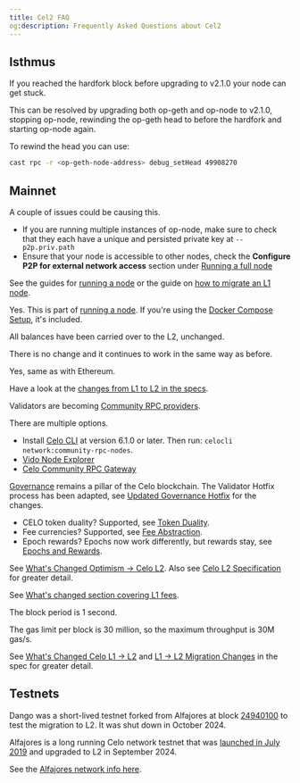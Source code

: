 ```yaml
---
title: Cel2 FAQ
og:description: Frequently Asked Questions about Cel2
---
```


## Isthmus

<Accordion title="My Alfajores node stalled at the Isthmus hardfork block (49908280)">

If you reached the hardfork block before upgrading to v2.1.0 your node can get stuck.

This can be resolved by upgrading both op-geth and op-node to v2.1.0, stopping
op-node, rewinding the op-geth head to before the hardfork and starting
op-node again.

To rewind the head you can use:

```bash
cast rpc -r <op-geth-node-address> debug_setHead 49908270
```
</Accordion>

## Mainnet

<AccordionGroup>
<Accordion title="My node is having trouble keeping up to date with the chain head / having trouble connecting to and finding peers">

A couple of issues could be causing this.

* If you are running multiple instances of op-node, make sure to check that they each have a unique and persisted private key at `--p2p.priv.path`
* Ensure that your node is accessible to other nodes, check the __Configure P2P for external network access__ section under [Running a full node](/infra-partners/operators/run-node#running-a-full-node)
</Accordion>

<Accordion title="How do I run a node or upgrade an existing node?">

See the guides for [running a node](/infra-partners/operators/run-node) or the guide on [how to migrate an L1 node](/infra-partners/operators/migrate-node).
</Accordion>

<Accordion title="Do I need to run my own EigenDA proxy?">

Yes. This is part of [running a node](/infra-partners/operators/run-node).
If you're using the [Docker Compose Setup](https://github.com/celo-org/celo-l2-node-docker-compose), it's included.
</Accordion>

<Accordion title="What happened to funds on Celo L1 after the migration to L2?">

All balances have been carried over to the L2, unchanged.
</Accordion>

<Accordion title="How do ERC-20 tokens and the native CELO token work after the migration to L2?">

There is no change and it continues to work in the same way as before.
</Accordion>

<Accordion title="Is Celo able to support Solidity versions above 0.8.19?">

Yes, same as with Ethereum.
</Accordion>

<Accordion title="What data model changes happened in the RPC specs (esp. which gas tokens) between Celo L1 and L2?">

Have a look at the [changes from L1 to L2 in the specs](https://specs.celo.org/l2_migration.html#changes-for-json-rpc-users).
</Accordion>

<Accordion title="What happens to Validators?">

Validators are becoming [Community RPC providers](/contribute-to-celo/community-rpc-nodes/community-rpc-node).
</Accordion>

<Accordion title="Where can I see those [Community RPC providers](/contribute-to-celo/community-rpc-nodes/community-rpc-node)?">

There are multiple options.

* Install [Celo CLI](/cli/index) at version 6.1.0 or later. Then run: `celocli network:community-rpc-nodes`.
* [Vido Node Explorer](https://dev.vido.atalma.io/celo/rpc)
* [Celo Community RPC Gateway](https://celo-community.org/)
</Accordion>

<Accordion title="What happened to governance, since the migration from Celo L1 to L2?">

[Governance](/home/protocol/governance/overview) remains a pillar of the Celo blockchain. The Validator Hotfix process has been adapted, see [Updated Governance Hotfix](https://specs.celo.org/l2_migration.html#updated-governance-hotfix) for the changes.
</Accordion>

<Accordion title="What happened to these features?">

* CELO token duality? Supported, see [Token Duality](https://specs.celo.org/token_duality.html).
* Fee currencies? Supported, see [Fee Abstraction](https://specs.celo.org/fee_abstraction.html).
* Epoch rewards? Epochs now work differently, but rewards stay, see [Epochs and Rewards](https://specs.celo.org/smart_contract_updates_from_l1.html#epochs-and-rewards).
</Accordion>

<Accordion title="How is the Celo L2 different to Optimism?">

See [What's Changed Optimism -> Celo L2](/legacy/transition/optimism/op-l2).
Also see [Celo L2 Specification](https://specs.celo.org/root.html) for greater detail.
</Accordion>

<Accordion title="What are the costs for L1 data and how are they paid?">

See [What's changed section covering L1 fees](/legacy/transition/optimism/op-l2#l1-fees).
</Accordion>

<Accordion title="What's the block time?">

The block period is 1 second.
</Accordion>

<Accordion title="What's the throughput?">

The gas limit per block is 30 million, so the maximum throughput is 30M gas/s.
</Accordion>

<Accordion title="Is there anything that used to work on Celo L1 that doesn’t anymore on L2?">

See [What's Changed Celo L1 -> L2](/legacy/transition/whats-changed/l1-l2) and [L1 -> L2 Migration Changes](https://specs.celo.org/l2_migration.html) in the spec for greater detail.
</Accordion>

</AccordionGroup>

## Testnets

<Accordion title="What’s the difference between Dango and Alfajores?">

Dango was a short-lived testnet forked from Alfajores at block [24940100](https://celo-alfajores.blockscout.com/block/0xc0e521a7b7326064ec12f51449de16d3218de161335daaa4ae8bbed1790b4a6c) to test the migration to L2. It was shut down in October 2024.

Alfajores is a long running Celo network testnet that was [launched in July 2019](https://blog.celo.org/introducing-alfajores-1b162ebcb44d) and  upgraded to L2 in September 2024.

See the [Alfajores network info here](/network#celo-alfajores-testnet).
</Accordion>
